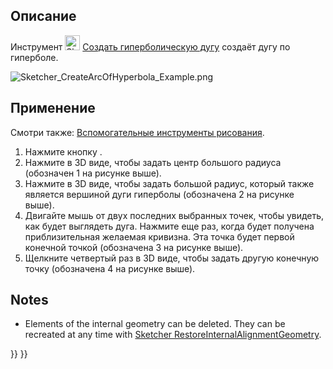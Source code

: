<languages/>

{{Docnav/ru
|[[Sketcher_CreateArcOfEllipse/ru|Гиперболическая дуга]]
|[[Sketcher_CreateArcOfParabola/ru|Параболическая дуга]]
|[[Sketcher_Workbench/ru|Скетчер]]
|IconL=Sketcher_CreateArcOfEllipse.svg
|IconR=Sketcher_CreateArcOfParabola.svg
|IconC=Workbench_Sketcher.svg
}}

{{GuiCommand/ru
|Name=Sketcher CreateArcOfHyperbola
|Name/ru=Скетчер создать гиперболическую дугу
|MenuLocation=Эскиз → Геометрия эскиза → Создать гиперболическую дугу
|Workbenches=[[Sketcher_Workbench/ru|Скетчер]]
|Shortcut={{KEY|G}} {{KEY|H}}
|Version=0.17
|SeeAlso=[[Sketcher_CreateArcOfParabola/ru|Скетчер Создать параболическую дугу]]
}}

<span id="Description"></span>
== Описание ==

Инструмент [[Image:Sketcher_CreateArcOfHyperbola.svg|24px]] [[Sketcher_CreateArcOfHyperbola/ru|Создать гиперболическую дугу]] создаёт дугу по гиперболе.

[[Image:Sketcher_CreateArcOfHyperbola_Example.png]]
{{Caption|Гиперболичекая дуга (белая) с внутренней геометрией (тёмно-жёлтая)}}

<span id="Usage"></span>
== Применение ==

Смотри также: [[Sketcher_Workbench/ru#Drawing_aids|Вспомогательные инструменты рисования]].

<div class="mw-translate-fuzzy">
# Нажмите кнопку {{Button|[[File:Sketcher_CreateArcOfHyperbola.svg|16px]] [[Sketcher_CreateArcOfHyperbola|Дуга по гиперболе]]}}.
# Нажмите в 3D виде, чтобы задать центр большого радиуса (обозначен 1 на рисунке выше).
# Нажмите в 3D виде, чтобы задать большой радиус, который также является вершиной дуги гиперболы (обозначена 2 на рисунке выше).
# Двигайте мышь от двух последних выбранных точек, чтобы увидеть, как будет выглядеть дуга. Нажмите еще раз, когда будет получена приблизительная желаемая кривизна. Эта точка будет первой конечной точкой (обозначена 3 на рисунке выше).
# Щелкните четвертый раз в 3D виде, чтобы задать другую конечную точку (обозначена 4 на рисунке выше).
</div>

==Notes==

* Elements of the internal geometry can be deleted. They can be recreated at any time with [[Sketcher_RestoreInternalAlignmentGeometry|Sketcher RestoreInternalAlignmentGeometry]].


{{Docnav/ru
|[[Sketcher_CreateArcOfEllipse/ru|Гиперболическая дуга]]
|[[Sketcher_CreateArcOfParabola/ru|Параболическая дуга]]
|[[Sketcher_Workbench/ru|Скетчер]]
|IconL=Sketcher_CreateArcOfEllipse.svg
|IconR=Sketcher_CreateArcOfParabola.svg
|IconC=Workbench_Sketcher.svg
}}

{{Sketcher_Tools_navi{{#translation:}}}}
{{Userdocnavi{{#translation:}}}}